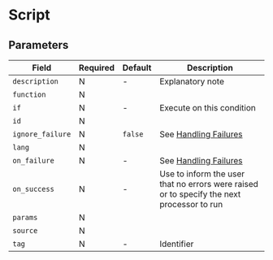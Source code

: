 
# Script

## Parameters

|Field|Required|Default|Description|
|---|---|---|---|
|`description`|N|-|Explanatory note|
|`function`|N|||
|`if`|N|-|Execute on this condition|
|`id`|N|||
|`ignore_failure`|N|`false`|See [Handling Failures](../handling-failures.mdx)|
|`lang`|N|||
|`on_failure`|N|-|See [Handling Failures](../handling-failures.mdx)|
|`on_success`|N|-|Use to inform the user that no errors were raised or to specify the next processor to run|
|`params`|N|||
|`source`|N|||
|`tag`|N|-|Identifier|
